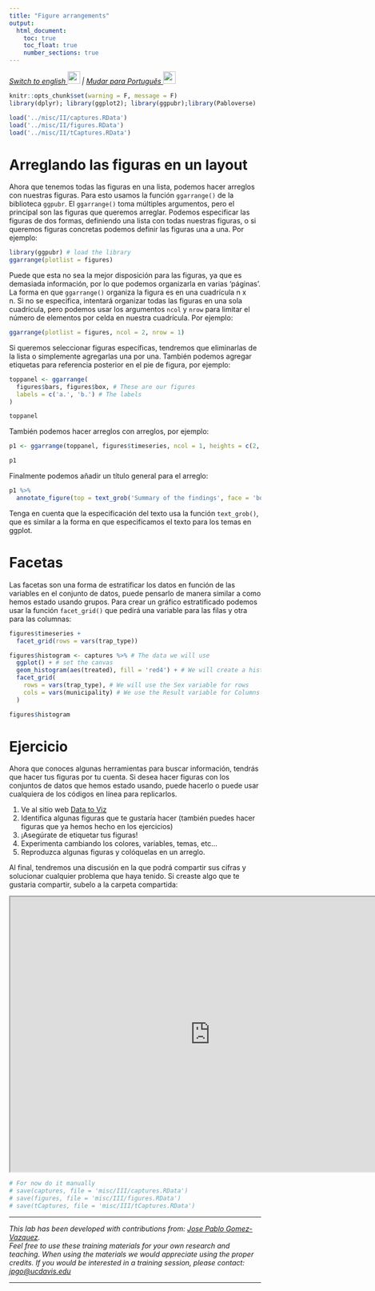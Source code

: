 ```yaml
---
title: "Figure arrangements"
output:
  html_document:
    toc: true
    toc_float: true
    number_sections: true
---
```


<em>
[Switch to english ![](img/flag_us.gif){width="25"}](https://www.spablo-temporal.network/DataViz-workshop/DataViz_III.html) | [Mudar para Português  ![](img/flag_br.gif){width="25"}](PT/DataViz_III.html)
</em>

```r
knitr::opts_chunk$set(warning = F, message = F)
library(dplyr); library(ggplot2); library(ggpubr);library(Pabloverse)
```

```r
load('../misc/II/captures.RData')
load('../misc/II/figures.RData')
load('../misc/II/tCaptures.RData')
```

<!-- # Objectives: -->

<!--   - Talk about figure arrangements  -->
<!--   - Make the data visualization exercise. -->

# Arreglando las figuras en un layout

Ahora que tenemos todas las figuras en una lista, podemos hacer arreglos con nuestras figuras. Para esto usamos la función `ggarrange()` de la biblioteca `ggpubr`. El `ggarrange()` toma múltiples argumentos, pero el principal son las figuras que queremos arreglar. Podemos especificar las figuras de dos formas, definiendo una lista con todas nuestras figuras, o si queremos figuras concretas podemos definir las figuras una a una. Por ejemplo:

```r
library(ggpubr) # load the library
ggarrange(plotlist = figures)
```

Puede que esta no sea la mejor disposición para las figuras, ya que es demasiada información, por lo que podemos organizarla en varias 'páginas'. La forma en que `ggarrange()` organiza la figura es en una cuadrícula n x n. Si no se especifica, intentará organizar todas las figuras en una sola cuadrícula, pero podemos usar los argumentos `ncol` y `nrow` para limitar el número de elementos por celda en nuestra cuadrícula. Por ejemplo:

```r
ggarrange(plotlist = figures, ncol = 2, nrow = 1)
```

Si queremos seleccionar figuras específicas, tendremos que eliminarlas de la lista o simplemente agregarlas una por una. También podemos agregar etiquetas para referencia posterior en el pie de figura, por ejemplo:

```r
toppanel <- ggarrange(
  figures$bars, figures$box, # These are our figures
  labels = c('a.', 'b.') # The labels
) 

toppanel
```

También podemos hacer arreglos con arreglos, por ejemplo:

```r
p1 <- ggarrange(toppanel, figures$timeseries, ncol = 1, heights = c(2, 1), labels = c('','c')) # Add another figure at the bottom

p1
```

Finalmente podemos añadir un título general para el arreglo:

```r
p1 %>% 
  annotate_figure(top = text_grob('Summary of the findings', face = 'bold', size = 20))
```

Tenga en cuenta que la especificación del texto usa la función `text_grob()`, que es similar a la forma en que especificamos el texto para los temas en ggplot.

# Facetas

Las facetas son una forma de estratificar los datos en función de las variables en el conjunto de datos, puede pensarlo de manera similar a como hemos estado usando grupos. Para crear un gráfico estratificado podemos usar la función `facet_grid()` que pedirá una variable para las filas y otra para las columnas:

```r
figures$timeseries +
  facet_grid(rows = vars(trap_type))
```


```r
figures$histogram <- captures %>% # The data we will use 
  ggplot() + # set the canvas
  geom_histogram(aes(treated), fill = 'red4') + # We will create a histogram of the Age
  facet_grid(
    rows = vars(trap_type), # We will use the Sex variable for rows
    cols = vars(municipality) # We use the Result variable for Columns
  )

figures$histogram
```

# Ejercicio

Ahora que conoces algunas herramientas para buscar información, tendrás que hacer tus figuras por tu cuenta. Si desea hacer figuras con los conjuntos de datos que hemos estado usando, puede hacerlo o puede usar cualquiera de los códigos en línea para replicarlos.  

1. Ve al sitio web  [Data to Viz](https://www.data-to-viz.com)
2. Identifica algunas figuras que te gustaría hacer (también puedes hacer figuras que ya hemos hecho en los ejercicios)
3. ¡Asegúrate de etiquetar tus figuras!
4. Experimenta cambiando los colores, variables, temas, etc...
5. Reproduzca algunas figuras y colóquelas en un arreglo.

Al final, tendremos una discusión en la que podrá compartir sus cifras y solucionar cualquier problema que haya tenido. Si creaste algo que te gustaria compartir, subelo a la carpeta compartida:

<iframe src="https://ucdavis.app.box.com/f/1018d221f1ad42e18e17de4ee5b1d821" height="550" width="800"></iframe>


```r
# For now do it manually
# save(captures, file = 'misc/III/captures.RData')
# save(figures, file = 'misc/III/figures.RData')
# save(tCaptures, file = 'misc/III/tCaptures.RData')
```

------------------------------------------------------------------------

*This lab has been developed with contributions from: [Jose Pablo Gomez-Vazquez](https://www.spablo-temporal.network).\
Feel free to use these training materials for your own research and teaching. When using the materials we would appreciate using the proper credits. If you would be interested in a training session, please contact: [jpgo\@ucdavis.edu](mailto:jpgo@ucdavis.edu){.email}*

------------------------------------------------------------------------

